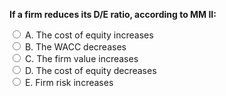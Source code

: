 ::: {.question-block}

<form onsubmit="event.preventDefault(); checkAnswer('module7_mcq_q55')" data-correct-answer="D">
<strong style="display: block;">If a firm reduces its D/E ratio, according to MM II:</strong>

<label><input type="radio" name="module7_mcq_q55" value="A"> A. The cost of equity increases</label><br>
<label><input type="radio" name="module7_mcq_q55" value="B"> B. The WACC decreases</label><br>
<label><input type="radio" name="module7_mcq_q55" value="C"> C. The firm value increases</label><br>
<label><input type="radio" name="module7_mcq_q55" value="D"> D. The cost of equity decreases</label><br>
<label><input type="radio" name="module7_mcq_q55" value="E"> E. Firm risk increases</label><br>
</form>

<div id="feedback-module7_mcq_q55" class="feedback" data-status="" style="display:none;">
✅ Correct: D. Less leverage means lower equity risk and required return.
</div>

:::
